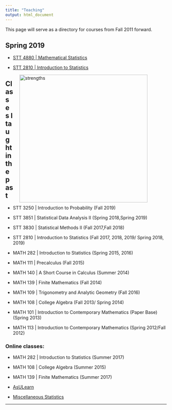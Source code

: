 ```yaml
---
title: "Teaching"
output: html_document
---
```


<i class="glyphicon glyphicon-star"></i> This page will serve as a directory for courses from Fall 2011 forward. <i class="glyphicon glyphicon-thumbs-up"></i>

## Spring 2019

* [STT 4880 | Mathematical Statistics](https://lasanthiwatagoda.github.io/STT4880SP2020ClassRepo/index.html) 

* [STT 2810 | Introduction to Statistics](https://www.pearsonmylabandmastering.com/northamerica/)

<!--## Fall 2019 

* [STT 3250 | Probability](https://lasanthiwatagoda.github.io/STT3250Fall2019ClassRepo/index.html) 

* [STT 2810 | Introduction to Statistics](https://www.pearsonmylabandmastering.com/northamerica/)-->


<!-- ## Spring 2019 

* [STT 3851 | Statistical Data Analysis II](https://lasanthi-asu.github.io/STT3851ClassRepo/index.html) 

* [STT 2810 | Introduction to Statistics](https://www.pearsonmylabandmastering.com/northamerica/)-->




<!-- ##  Fall 2018

* [STT 3830  - Statistical Methods II](STT3830Fall2017.html) 
* [STT 2810 - Introduction to Statistics](https://www.pearsonmylabandmastering.com/northamerica/) -->


<figure>
<img src="./images/strengths.png" alt="strengths" align="right" hspace="20" style="width:400px;height:400px;">
</figure>



## Classes I taught in the past
* STT 3250 | Introduction to Probability (Fall 2019)

* STT 3851 | Statistical Data Analysis II (Spring 2018,Spring 2019)

* STT 3830 | Statistical Methods II  (Fall 2017,Fall 2018)

* STT 2810 | Introduction to Statistics (Fall 2017, 2018, 2019/ Spring 2018, 2019)

* MATH 282 | Introduction to Statistics  (Spring 2015, 2016)

* MATH 111 | Precalculus   (Fall 2015)

* MATH 140 | A Short Course in Calculus  (Summer 2014)

* MATH 139 | Finite Mathematics  (Fall 2014)

* MATH 109 | Trigonometry and Analytic Geometry (Fall 2016)

* MATH 108 | College Algebra  (Fall 2013/ Spring 2014)

* MATH 101 | Introduction to Contemporary Mathematics (Paper Base)  (Spring 2013)

* MATH 113 | Introduction to Contemporary Mathematics (Spring 2012/Fall 2012)

### Online classes:

* MATH 282 | Introduction to Statistics (Summer 2017)

* MATH 108 | College Algebra  (Summer 2015)

* MATH 139 | Finite Mathematics  (Summer 2017)


* [AsULearn](https://asulearn.appstate.edu/)
* [Miscellaneous Statistics](https://alanarnholt.github.io/GeneralStatistics/)

* * *